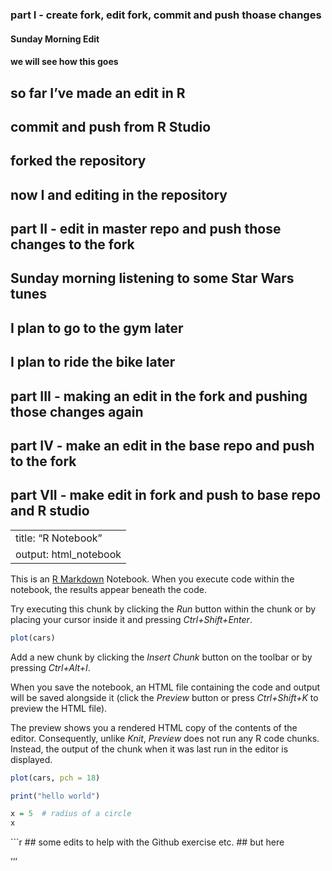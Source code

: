 ### part I - create fork, edit fork, commit and push thoase changes 
#### Sunday Morning Edit
#### we will see how this goes 
## so far I've made an edit in R
## commit and push from R Studio
## forked the repository
## now I and editing in the repository 

## part II - edit in master repo and push those changes to the fork
## Sunday morning listening to some Star Wars tunes 
## I plan to go to the gym later 
## I plan to ride the bike later 


## part III - making an edit in the fork and pushing those changes again 

## part IV - make an edit in the base repo and push to the fork 

## part VII - make edit in fork and push to base repo and R studio 


---
title: "R Notebook"
output: html_notebook
---

This is an [R Markdown](http://rmarkdown.rstudio.com) Notebook. When you execute code within the notebook, the results appear beneath the code. 

Try executing this chunk by clicking the *Run* button within the chunk or by placing your cursor inside it and pressing *Ctrl+Shift+Enter*. 

```r
plot(cars)
```

Add a new chunk by clicking the *Insert Chunk* button on the toolbar or by pressing *Ctrl+Alt+I*.

When you save the notebook, an HTML file containing the code and output will be saved alongside it (click the *Preview* button or press *Ctrl+Shift+K* to preview the HTML file).

The preview shows you a rendered HTML copy of the contents of the editor. Consequently, unlike *Knit*, *Preview* does not run any R code chunks. Instead, the output of the chunk when it was last run in the editor is displayed.
```r
plot(cars, pch = 18)
``` 

```r
print("hello world")
```

```r
x = 5  # radius of a circle
x
```
```r
## some edits to help with the Github exercise etc. 
## but here 


'''
